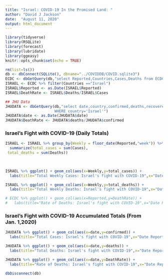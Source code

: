 ---
title: "Israel: COVID-19 In the Promised Land: "
author: "David J Jackson"
date:  "August 11, 2020"
output: html_document
---

```{r setup, include=FALSE}
library(tidyverse)
library(RSQLite)
library(forecast)
library(lubridate)
library(ggeasy)
knitr::opts_chunk$set(echo = TRUE)
```
```{r,echo=FALSE}
rm(list=ls())
db <- dbConnect(SQLite(), dbname="../COVIDDB/COVID.sqlite3")
ECDC <- dbGetQuery(db,"select Reported,Countries,Cases,Deaths from ECDC")
ISRAEL <- ECDC %>% filter(Countries =="Israel")
ISRAEL$Reported <- as.Date(ISRAEL$Reported)
ISRAEL$DeathRate <- ISRAEL$Deaths/ISRAEL$Cases

## JHU Data
JHUDATA <- dbGetQuery(db,"select date,country,confirmed,deaths,recovered from JHUDATA
                      WHERE country='Israel'")
JHUDATA$date <- as.Date(JHUDATA$date)
JHUDATA$DeathRate <- JHUDATA$deaths/JHUDATA$confirmed


```

### Israel's Fight with COVID-19 (Daily Totals)

```{r,echo=FALSE}
ISRAEL <- ISRAEL %>% group_by(Weekly = floor_date(Reported,"week")) %>%
  summarize(total_cases = sum(Cases),
 total_deaths = sum(Deaths))
  
  

ISRAEL %>% ggplot() + geom_col(aes(x=Weekly,y=total_cases)) +
  labs(title="Total Weekly Cases: Israel's fight with COVID-19",x="Date Reported",y="Total Cases Reported") 

ISRAEL %>% ggplot() + geom_col(aes(x=Weekly,y=total_deaths)) +
  labs(title="Total Weekly Deaths: Israel's fight with COVID-19",x="Date Reported",y="Total Deaths Reported")

# ECDC %>% ggplot() + geom_col(aes(x=Reported,y=DeathRate)) +
#   labs(title="Rate of Deaths: Israel's fight with COVID-19",x="Date Reported",y="Death RAte (%)")
```

### Israel's Fight with COVID-19 Accumulated Totals (From Jan. 1,2020)

```{r,echo=FALSE}
JHUDATA %>% ggplot() + geom_col(aes(x=date,y=confirmed)) +
  labs(title="Total Cases: Israel's fight with COVID-19",x="Date Reported",y="Total Cases To Date")

JHUDATA %>% ggplot() + geom_col(aes(x=date,y=deaths)) +
  labs(title="Total Deaths: Israel's fight with COVID-19",x="Date Reported",y="Total  Deaths To Date")

JHUDATA %>% ggplot() + geom_col(aes(x=date,y=DeathRate)) +
  labs(title="Rate of Deaths: Israel's fight with COVID-19",x="Date Reported",y="Death RAte (%)")
```
```{r}
dbDisconnect(db)
```

